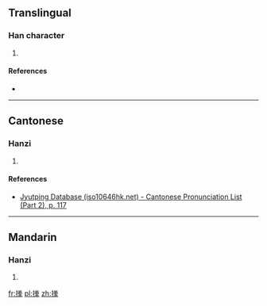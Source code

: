 ==Translingual==

===Han character===
{{Han char|rn=64|rad=手|as=10|sn=13|four=|canj=QFQQ|ids=⿰扌拳}}

# {{defn|Han|sort=手10}}

====References====
* {{Han ref|kx=0449.030|dkj=12544|hdz=31933.030|uh=643C|ud=25660}}

----

==Cantonese==

===Hanzi===
{{yue-hanzi|jyut=[[kyun4]]|y=kyun4}}

# {{defn|lang=yue|sort=手10}}

====References====
*[http://www.iso10646hk.net/jp/document/download.jsp Jyutping Database (iso10646hk.net) - Cantonese Pronunciation List (Part 2), p. 117]

----

==Mandarin==

===Hanzi===
{{cmn-hanzi|pin=[[quán]] ([[quan2]])|wg=ch'üan<sup>2</sup>}}

# {{defn|lang=cmn|sort=手10}}

[[fr:搼]]
[[pl:搼]]
[[zh:搼]]